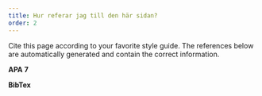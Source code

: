 ```yaml
---
title: Hur referar jag till den här sidan?
order: 2
---
```



Cite this page according to your favorite style guide. The references below are automatically generated and contain the correct information.

**APA 7**
<CohendApaReference />

**BibTex**
<CohendBibTex />

